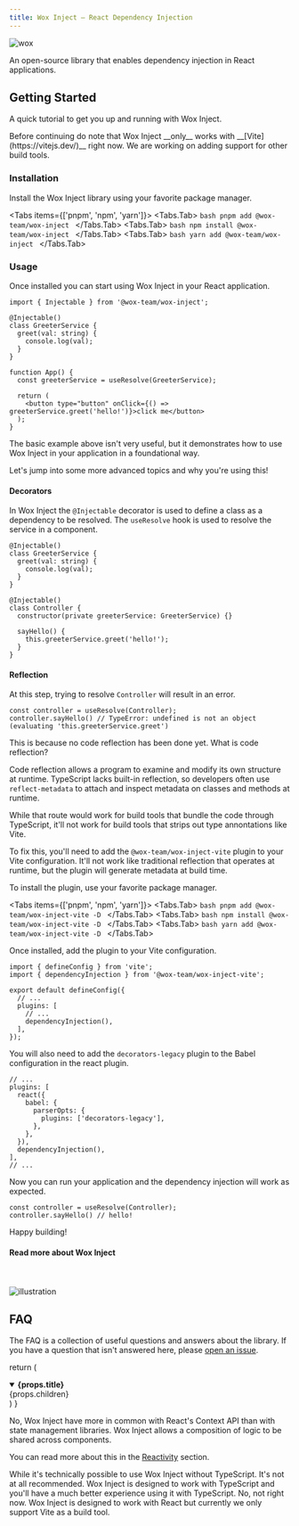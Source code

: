 ```yaml
---
title: Wox Inject – React Dependency Injection
---
```



<Image src='/hero.png' alt='wox' width={832} height={400} />

<p class="text-lg mt-4">An open-source library that enables dependency injection in React applications.</p>

## Getting Started
A quick tutorial to get you up and running with Wox Inject.

<Callout emoji="⚠️">
	Before continuing do note that Wox Inject __only__ works with __[Vite](https://vitejs.dev/)__ right now. We are working on adding support for other build tools.
</Callout>

### Installation
Install the Wox Inject library using your favorite package manager.

<Tabs items={['pnpm', 'npm', 'yarn']}>
  <Tabs.Tab>
    ```bash
    pnpm add @wox-team/wox-inject
    ```
  </Tabs.Tab>
  <Tabs.Tab>
    ```bash
    npm install @wox-team/wox-inject
    ```
  </Tabs.Tab>
  <Tabs.Tab>
    ```bash
    yarn add @wox-team/wox-inject
    ```
  </Tabs.Tab>
</Tabs>


### Usage
Once installed you can start using Wox Inject in your React application.

```tsx
import { Injectable } from '@wox-team/wox-inject';

@Injectable()
class GreeterService {
  greet(val: string) {
    console.log(val);
  }
}

function App() {
  const greeterService = useResolve(GreeterService);

  return (
    <button type="button" onClick={() => greeterService.greet('hello!')}>click me</button>
  );
}
```

The basic example above isn't very useful, but it demonstrates how to use Wox Inject in your application in a foundational way.

Let's jump into some more advanced topics and why you're using this!

#### Decorators
In Wox Inject the `@Injectable` decorator is used to define a class as a dependency to be resolved. The `useResolve` hook is used to resolve the service in a component.

```tsx
@Injectable()
class GreeterService {
  greet(val: string) {
    console.log(val);
  }
}

@Injectable()
class Controller {
  constructor(private greeterService: GreeterService) {}

  sayHello() {
    this.greeterService.greet('hello!');
  }
}
```

#### Reflection
At this step, trying to resolve `Controller` will result in an error.
```tsx
const controller = useResolve(Controller);
controller.sayHello() // TypeError: undefined is not an object (evaluating 'this.greeterService.greet')
```

This is because no code reflection has been done yet. What is code reflection?

Code reflection allows a program to examine and modify its own structure at runtime. TypeScript lacks built-in reflection, so developers often use `reflect-metadata` to attach and inspect metadata on classes and methods at runtime.

While that route would work for build tools that bundle the code through TypeScript, it'll not work for build tools that strips out type annontations like Vite.

To fix this, you'll need to add the `@wox-team/wox-inject-vite` plugin to your Vite configuration. It'll not work like traditional reflection that operates at runtime, but the plugin will generate metadata at build time.

To install the plugin, use your favorite package manager.

<Tabs items={['pnpm', 'npm', 'yarn']}>
  <Tabs.Tab>
    ```bash
    pnpm add @wox-team/wox-inject-vite -D
    ```
  </Tabs.Tab>
  <Tabs.Tab>
    ```bash
    npm install @wox-team/wox-inject-vite -D
    ```
  </Tabs.Tab>
  <Tabs.Tab>
    ```bash
    yarn add @wox-team/wox-inject-vite -D
    ```
  </Tabs.Tab>
</Tabs>

Once installed, add the plugin to your Vite configuration.

```tsx
import { defineConfig } from 'vite';
import { dependencyInjection } from '@wox-team/wox-inject-vite';

export default defineConfig({
  // ...
  plugins: [
    // ...
    dependencyInjection(),
  ],
});
```

You will also need to add the `decorators-legacy` plugin to the Babel configuration in the react plugin.

```tsx
// ...
plugins: [
  react({
    babel: {
      parserOpts: {
        plugins: ['decorators-legacy'],
      },
    },
  }),
  dependencyInjection(),
],
// ...
```

Now you can run your application and the dependency injection will work as expected.

```tsx
const controller = useResolve(Controller);
controller.sayHello() // hello!
```

Happy building!

#### Read more about Wox Inject

<Cards>
  <Card title="Scopes" href="/scopes" />
  <Card title="Reactivity" href="/reactivity" />
  <Card title="Testing" href="/testing" />
</Cards>

<br />
<br />

<Image src='/illustration.png' alt='illustration' width={832} height={400} />

## FAQ

The FAQ is a collection of useful questions and answers about the
library. If you have a question that isn't answered here, please [open an issue](ttps://github.com/wox-team/wox-inject/discussions).

  return (
    <details
      open
      className="last-of-type:mb-0 rounded-lg bg-neutral-50 dark:bg-neutral-800 p-2 mt-4"
    >
      <summary>
        <strong className="text-lg">{props.title}</strong>
      </summary>
      <div className="nx-p-2">{props.children}</div>
    </details>
  )
}

<FAQBox title="Is Wox Inject a state managment package?">
  No, Wox Inject have more in common with React's Context API than with state management libraries. Wox Inject allows a composition of logic to be shared across components.

  You can read more about this in the [Reactivity](/reactivity) section.
</FAQBox>

<FAQBox title="Can I use Wox Inject without TypeScript">
  While it's technically possible to use Wox Inject without TypeScript. It's not at all recommended. Wox Inject is designed to work with TypeScript and you'll have a much better experience using it with TypeScript.
</FAQBox>

<FAQBox title="Can I use Wox Inject with Next.js?">
  No, not right now. Wox Inject is designed to work with React but currently we only support Vite as a build tool.
</FAQBox>
